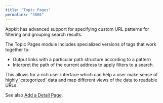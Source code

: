 ```yaml
---
title: "Topic Pages"
permalink: "3086"
---
```


Appkit has advanced support for specifying custom URL patterns for filtering and grouping search results.

The Topic Pages module includes specialized versions of tags that work together to:

* Output links with a particular path structure according to a pattern
* Interpret the path of the current address to apply filters to a search.

This allows for a rich user interface which can help a user make sense of highly 'categorized' data and map different views of the data to readable URLs.

See also [Add a Detail Page](/how-to/630/add-a-detail-page).
